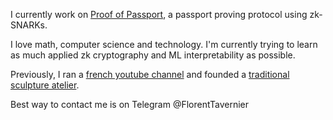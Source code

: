 I currently work on [Proof of Passport](https://proofofpassport.com/), a passport proving protocol using zk-SNARKs.

I love math, computer science and technology. I'm currently trying to learn as much applied zk cryptography and ML interpretability as possible.

Previously, I ran a [french youtube channel](https://www.youtube.com/@FlorentTavernier) and founded a [traditional sculpture atelier](https://www.ateliermissor.com).

Best way to contact me is on Telegram @FlorentTavernier